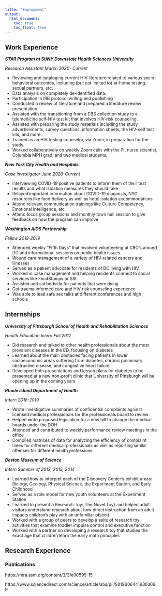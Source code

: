 ```yaml
---
title: "Employment"
output: 
  html_document:
    toc: true
    toc_float: true
---
```


## Work Experience

***STAR Program at SUNY Downstate Health Sciences University***

*Research Assistant \hfill March 2020- Current*

* Reviewing and cataloging current HIV literature related to various socio-behavioral outcomes, including (but not limited to) at-home testing, sexual partners, etc.
* Data analysis on completely de-identified data.
* Participation in IRB protocol writing and publishing 
* Conducted a review of literature and prepared a literature review presentation.
* Assisted with the transitioning from a DBS collection study to a telemedicine self-HIV test kit that involves HIV-risk counseling.
* Assisted with preparing the study materials including the study advertisements, survey questions, information sheets, the HIV-self test kits, and more.
* Trained as an HIV testing counselor, via Zoom, in preparation for the study.
* Worked collaboratively on weekly Zoom calls with the PI, nurse scientist, Columbia MPH grad, and two medical students.

***New York City Health and Hospitals***

*Case Investigator \hfill June 2020-Current*

* Interviewing COVID-19 positive patients to inform them of their test results and what isolation measures they should take
* Relayed important information about COVID-19 diagnosis, NYC resources like food delivery as well as hotel isolation    accommodations
* Attend relevant communication trainings like Culture Competency, Emotional Intelligence, etc 
* Attend focus group sessions and monthly town hall session to give feedback on how the program can improve

***Washington AIDS Partnership***

*Fellow \hfill 2018-2019*

* Attended weekly “Fifth Days” that involved volunteering at CBO’s around DC and informational sessions on public health issues
* Wound care management of a variety of HIV-related cancers and illnesses
* Served as a patient advocate for residents of DC living with HIV
* Worked in case management and helping residents connect to social services like FoodStamps or SSI 
* Assisted and sat bedside for patients that were dying 
* Got trauma informed care and HIV risk counseling experience  
* Was able to lead safe sex talks at different conferences and high schools


## Internships


***University of Pittsburgh School of Health and Rehabilitation Sciences***

*Health Education Intern \hfill Fall 2017*

* Did research and talked to other health professionals about the most prevalent diseases in the ED, focusing on diabetes
* Learned about the main obstacles facing patients in lower socioeconomic areas suffering from diabetes, chronic pulmonary obstructive disease, and congestive heart failure 
* Developed both presentations and lesson plans for diabetes to be presented at a new non-profit clinic that University of Pittsburgh will be opening up in the coming years      


***Rhode Island Department of Health***

*Intern \hfill 2018-2019*

* Wrote investigative summaries of confidential complaints against licensed medical professionals for the professionals board to review
* Helped write proposed legislation for a new bill to change the medical boards under the DOH
* Attended and contributed to weekly performance review meetings in the office
* Compiled matrices of data for analyzing the efficiency of complaint times for different medical professionals as well as reporting similar offenses for different health professions


***Boston Museum of Science***

*Intern \hfill Summer of 2012, 2013, 2014*

* Learned how to interpret each of the Discovery Center’s exhibit areas: Biology, Geology, Physical Science, the Experiment Station, and Early Childhood
* Served as a role model for new youth volunteers at the Experiment Station
* Learned to present a Research Toy( The Novel Toy) and helped adult visitors understand research about how direct instruction from an adult impacts children’s play with an unfamiliar object)
*	Worked with a group of peers to develop a suite of research toy activities that examine toddler impulse control and executive function
*	Worked with a partner on developing a research toy that studies the exact age that children learn the early math principles


## Research Experience

### Publications

https://mra.asm.org/content/3/3/e00595-15 

https://www.sciencedirect.com/science/article/abs/pii/S0196064419303099




